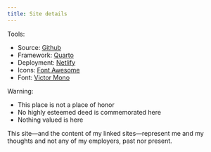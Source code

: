 ```yaml
---
title: Site details
---
```


Tools:

* Source: [Github](https://github.com/matt-dray/personal-site)
* Framework: [Quarto](https://quarto.org/)
* Deployment: [Netlify](https://www.netlify.com/)
* Icons: [Font Awesome](https://fontawesome.com/)
* Font: [Victor Mono](https://rubjo.github.io/victor-mono/)

Warning:

* This place is not a place of honor
* No highly esteemed deed is commemorated here
* Nothing valued is here

This site—and the content of my linked sites—represent me and my thoughts and not any of my employers, past nor present.
